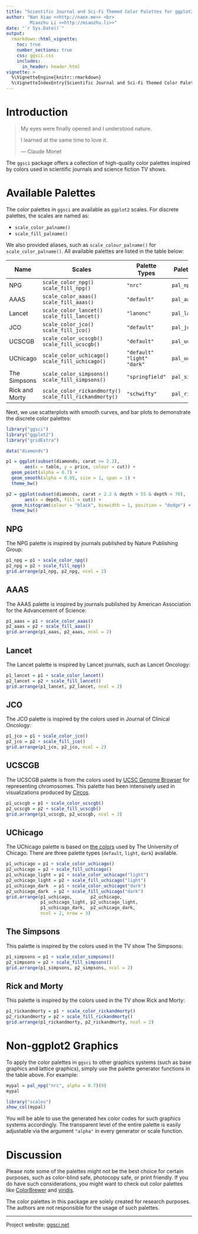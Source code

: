 ```yaml
---
title: "Scientific Journal and Sci-Fi Themed Color Palettes for ggplot2"
author: "Nan Xiao <<http://nanx.me>> <br>
         Miaozhu Li <<http://miaozhu.li>>"
date: "`r Sys.Date()`"
output:
  rmarkdown::html_vignette:
    toc: true
    number_sections: true
    css: ggsci.css
    includes:
      in_header: header.html
vignette: >
  %\VignetteEngine{knitr::rmarkdown}
  %\VignetteIndexEntry{Scientific Journal and Sci-Fi Themed Color Palettes for ggplot2}
---
```


# Introduction

> My eyes were finally opened and I understood nature.
>
> I learned at the same time to love it.
>
> --- Claude Monet

The `ggsci` package offers a collection of high-quality color palettes
inspired by colors used in scientific journals and science fiction TV shows.

# Available Palettes

The color palettes in `ggsci` are available as `ggplot2` scales.
For discrete palettes, the scales are named as:

  * `scale_color_palname()`
  * `scale_fill_palname()`

We also provided aliases, such as `scale_colour_palname()` for `scale_color_palname()`.
All available palettes are listed in the table below:

+----------------+------------------------------+-----------------+----------------------+
| Name           | Scales                       | Palette Types   | Palette Generator    |
+================+==============================+=================+======================+
| NPG            | `scale_color_npg()`          | `"nrc"`         | `pal_npg()`          |
|                | `scale_fill_npg()`           |                 |                      |
+----------------+------------------------------+-----------------+----------------------+
| AAAS           | `scale_color_aaas()`         | `"default"`     | `pal_aaas()`         |
|                | `scale_fill_aaas()`          |                 |                      |
+----------------+------------------------------+-----------------+----------------------+
| Lancet         | `scale_color_lancet()`       | `"lanonc"`      | `pal_lancet()`       |
|                | `scale_fill_lancet()`        |                 |                      |
+----------------+------------------------------+-----------------+----------------------+
| JCO            | `scale_color_jco()`          | `"default"`     | `pal_jco()`          |
|                | `scale_fill_jco()`           |                 |                      |
+----------------+------------------------------+-----------------+----------------------+
| UCSCGB         | `scale_color_ucscgb()`       | `"default"`     | `pal_ucscgb()`       |
|                | `scale_fill_ucscgb()`        |                 |                      |
+----------------+------------------------------+-----------------+----------------------+
| UChicago       | `scale_color_uchicago()`     | `"default"`     | `pal_uchicago()`     |
|                | `scale_fill_uchicago()`      | `"light"`       |                      |
|                |                              | `"dark"`        |                      |
+----------------+------------------------------+-----------------+----------------------+
| The Simpsons   | `scale_color_simpsons()`     | `"springfield"` | `pal_simpsons()`     |
|                | `scale_fill_simpsons()`      |                 |                      |
+----------------+------------------------------+-----------------+----------------------+
| Rick and Morty | `scale_color_rickandmorty()` | `"schwifty"`    | `pal_rickandmorty()` |
|                | `scale_fill_rickandmorty()`  |                 |                      |
+----------------+------------------------------+-----------------+----------------------+

Next, we use scatterplots with smooth curves, and bar plots to demonstrate the
discrete color palettes:

```r
library("ggsci")
library("ggplot2")
library("gridExtra")

data("diamonds")

p1 = ggplot(subset(diamonds, carat >= 2.2),
       aes(x = table, y = price, colour = cut)) +
  geom_point(alpha = 0.7) +
  geom_smooth(alpha = 0.05, size = 1, span = 1) +
  theme_bw()

p2 = ggplot(subset(diamonds, carat > 2.2 & depth > 55 & depth < 70), 
       aes(x = depth, fill = cut)) +
  geom_histogram(colour = "black", binwidth = 1, position = "dodge") +
  theme_bw()
```

## NPG

The NPG palette is inspired by journals published by Nature Publishing Group:

```r
p1_npg = p1 + scale_color_npg()
p2_npg = p2 + scale_fill_npg()
grid.arrange(p1_npg, p2_npg, ncol = 2)
```

## AAAS

The AAAS palette is inspired by journals published by American Association
for the Advancement of Science:

```r
p1_aaas = p1 + scale_color_aaas()
p2_aaas = p2 + scale_fill_aaas()
grid.arrange(p1_aaas, p2_aaas, ncol = 2)
```

## Lancet

The Lancet palette is inspired by Lancet journals, such as <emph>Lancet Oncology</emph>:

```r
p1_lancet = p1 + scale_color_lancet()
p2_lancet = p2 + scale_fill_lancet()
grid.arrange(p1_lancet, p2_lancet, ncol = 2)
```

## JCO

The JCO palette is inspired by the colors used in <emph>Journal of Clinical Oncology</emph>:

```r
p1_jco = p1 + scale_color_jco()
p2_jco = p2 + scale_fill_jco()
grid.arrange(p1_jco, p2_jco, ncol = 2)
```

## UCSCGB

The UCSCGB palette is from the colors used by
[UCSC Genome Browser](https://genome.ucsc.edu) for
representing chromosomes. This palette has been intensively
used in visualizations produced by [Circos](http://circos.ca).

```r
p1_ucscgb = p1 + scale_color_ucscgb()
p2_ucscgb = p2 + scale_fill_ucscgb()
grid.arrange(p1_ucscgb, p2_ucscgb, ncol = 2)
```

## UChicago

The UChicago palette is based on
[the colors](http://communications.uchicago.edu/identity/color-palette)
used by The University of Chicago.
There are three palette types (`default`, `light`, `dark`) available.

```r
p1_uchicago = p1 + scale_color_uchicago()
p2_uchicago = p2 + scale_fill_uchicago()
p1_uchicago_light = p1 + scale_color_uchicago("light")
p2_uchicago_light = p2 + scale_fill_uchicago("light")
p1_uchicago_dark  = p1 + scale_color_uchicago("dark")
p2_uchicago_dark  = p2 + scale_fill_uchicago("dark")
grid.arrange(p1_uchicago,       p2_uchicago,
             p1_uchicago_light, p2_uchicago_light,
             p1_uchicago_dark,  p2_uchicago_dark,
             ncol = 2, nrow = 3)
```

## The Simpsons

This palette is inspired by the colors used in the TV show <emph>The Simpsons</emph>:

```r
p1_simpsons = p1 + scale_color_simpsons()
p2_simpsons = p2 + scale_fill_simpsons()
grid.arrange(p1_simpsons, p2_simpsons, ncol = 2)
```

## Rick and Morty

This palette is inspired by the colors used in the TV show <emph>Rick and Morty</emph>:

```r
p1_rickandmorty = p1 + scale_color_rickandmorty()
p2_rickandmorty = p2 + scale_fill_rickandmorty()
grid.arrange(p1_rickandmorty, p2_rickandmorty, ncol = 2)
```

# Non-ggplot2 Graphics

To apply the color palettes in `ggsci` to other graphics systems
(such as base graphics and lattice graphics), simply use the
palette generator functions in the table above. For example:

```r
mypal = pal_npg("nrc", alpha = 0.7)(9)
mypal

library("scales")
show_col(mypal)
```

You will be able to use the generated hex color codes for such
graphics systems accordingly. The transparent level of the
entire palette is easily adjustable via the argument `"alpha"`
in every generator or scale function.

# Discussion

Please note some of the palettes might not be the best choice for certain
purposes, such as color-blind safe, photocopy safe, or print friendly.
If you do have such considerations, you might want to check out
color palettes like [ColorBrewer](http://colorbrewer2.org)
and [viridis](https://cran.r-project.org/package=viridis).

The color palettes in this package are solely created for research purposes.
The authors are not responsible for the usage of such palettes.

<hr>

Project website: [ggsci.net](http://ggsci.net)
